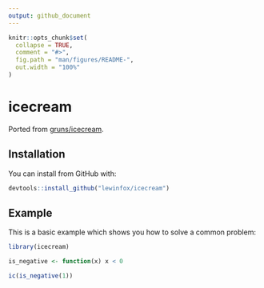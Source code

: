 ```yaml
---
output: github_document
---
```


<!-- README.md is generated from README.Rmd. Please edit that file -->

```r
knitr::opts_chunk$set(
  collapse = TRUE,
  comment = "#>",
  fig.path = "man/figures/README-",
  out.width = "100%"
)
```

# icecream

<!-- badges: start -->
<!-- badges: end -->

Ported from [gruns/icecream](https://github.com/gruns/icecream).

## Installation

You can install from GitHub with:

``` r
devtools::install_github("lewinfox/icecream")
```

## Example

This is a basic example which shows you how to solve a common problem:

```r
library(icecream)

is_negative <- function(x) x < 0

ic(is_negative(1))
```

